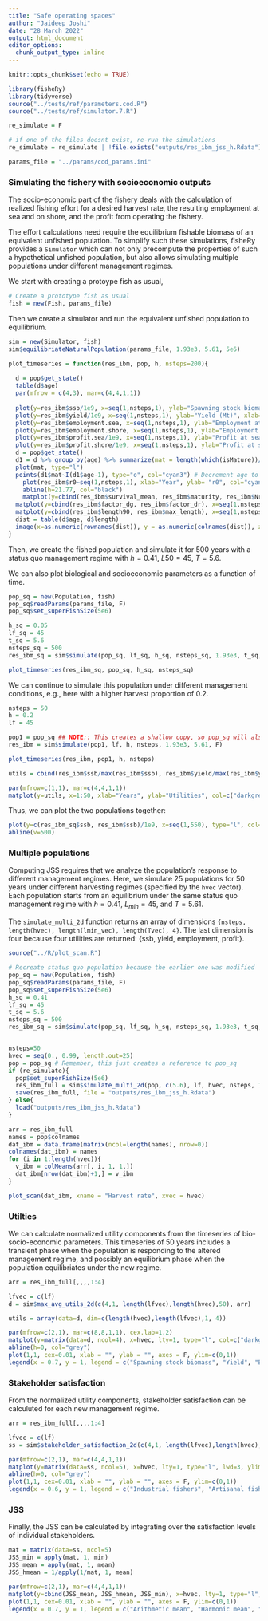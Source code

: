 ```yaml
---
title: "Safe operating spaces"
author: "Jaideep Joshi"
date: "28 March 2022"
output: html_document
editor_options:
  chunk_output_type: inline
---
```


```r
knitr::opts_chunk$set(echo = TRUE)
```

```r
library(fisheRy)
library(tidyverse)
source("../tests/ref/parameters.cod.R")
source("../tests/ref/simulator.7.R")
```

```r
re_simulate = F

# if one of the files doesnt exist, re-run the simulations
re_simulate = re_simulate | !file.exists("outputs/res_ibm_jss_h.Rdata")
```

```r
params_file = "../params/cod_params.ini"
```


### Simulating the fishery with socioeconomic outputs

The socio-economic part of the fishery deals with the calculation of realized fishing effort for a desired harvest rate, the resulting employment at sea and on shore, and the profit from operating the fishery.

The effort calculations need require the equilibrium fishable biomass of an equivalent unfished population. To simplify such these simulations, fisheRy provides a `Simulator` which can not only precompute the properties of such a  hypothetical unfished population, but also allows simulating multiple populations under different management regimes. 

We start with creating a protoype fish as usual,

```r
# Create a prototype fish as usual
fish = new(Fish, params_file)
```

Then we create a simulator and run the equivalent unfished population to equilibrium.

```r
sim = new(Simulator, fish)
sim$equilibriateNaturalPopulation(params_file, 1.93e3, 5.61, 5e6)
```

```r
plot_timeseries = function(res_ibm, pop, h, nsteps=200){
  
  d = pop$get_state()
  table(d$age)
  par(mfrow = c(4,3), mar=c(4,4,1,1))
  
  plot(y=res_ibm$ssb/1e9, x=seq(1,nsteps,1), ylab="Spawning stock biomass (Mt)", xlab="Year", col="cyan3", type="l")
  plot(y=res_ibm$yield/1e9, x=seq(1,nsteps,1), ylab="Yield (Mt)", xlab="Year", col="cyan3", type="l")
  plot(y=res_ibm$employment.sea, x=seq(1,nsteps,1), ylab="Employment at sea (person-years)", xlab="Year", col="cyan3", type="l")
  plot(y=res_ibm$employment.shore, x=seq(1,nsteps,1), ylab="Employment on shore (person-years)", xlab="Year", col="cyan3", type="l")
  plot(y=res_ibm$profit.sea/1e9, x=seq(1,nsteps,1), ylab="Profit at sea (Billions NOK)", xlab="Year", col="cyan3", type="l")
  plot(y=res_ibm$profit.shore/1e9, x=seq(1,nsteps,1), ylab="Profit at shore (Billions NOK)", xlab="Year", col="cyan3", type="l")
  d = pop$get_state()
  d1 = d %>% group_by(age) %>% summarize(mat = length(which(isMature))/length(isMature))
  plot(mat, type="l")
  points(d1$mat~I(d1$age-1), type="o", col="cyan3") # Decrement age to get the right maturation prob (see note above)
    plot(res_ibm$r0~seq(1,nsteps,1), xlab="Year", ylab= "r0", col="cyan3", type="p", ylim=c(0,30))
    abline(h=21.77, col="black")
    matplot(y=cbind(res_ibm$survival_mean, res_ibm$maturity, res_ibm$Nrel), x=seq(1,nsteps,1), xlab="Year", ylab= "p_survival / maturity / Nrel", col=c("cyan3", "magenta3", "yellow3"), type="l", lty=1)
  matplot(y=cbind(res_ibm$factor_dg, res_ibm$factor_dr), x=seq(1,nsteps,1), xlab="Year", ylab= "dl_ratio, r_ratio", col=c("cyan3", "magenta3"), type="l", lty=1)
  matplot(y=cbind(res_ibm$length90, res_ibm$max_length), x=seq(1,nsteps,1), xlab="Year", ylab= "Length (90 %ile)", col=c("cyan3", "cyan4"), type="l", lty=1)
  dist = table(d$age, d$length)
  image(x=as.numeric(rownames(dist)), y = as.numeric(colnames(dist)), z=log(1+3*log(dist)), col=scales::viridis_pal()(100), xlab="Age", ylab="Length")
}
```


Then, we create the fished population and simulate it for 500 years with a status quo management regime with 
$h = 0.41$, $L50 = 45$, $T = 5.6$.

We can also plot biological and socioeconomic parameters as a function of time.

```r
pop_sq = new(Population, fish)
pop_sq$readParams(params_file, F)
pop_sq$set_superFishSize(5e6)

h_sq = 0.05
lf_sq = 45
t_sq = 5.6
nsteps_sq = 500
res_ibm_sq = sim$simulate(pop_sq, lf_sq, h_sq, nsteps_sq, 1.93e3, t_sq, T)

plot_timeseries(res_ibm_sq, pop_sq, h_sq, nsteps_sq)
```

We can continue to simulate this population under different management conditions, e.g., here with a higher harvest proportion of 0.2.

```r
nsteps = 50
h = 0.2
lf = 45

pop1 = pop_sq ## NOTE:: This creates a shallow copy, so pop_sq will also be modified.
res_ibm = sim$simulate(pop1, lf, h, nsteps, 1.93e3, 5.61, F)

plot_timeseries(res_ibm, pop1, h, nsteps)

utils = cbind(res_ibm$ssb/max(res_ibm$ssb), res_ibm$yield/max(res_ibm$yield), res_ibm$employment/max(res_ibm$employment), res_ibm$profit/max(res_ibm$profit))

par(mfrow=c(1,1), mar=c(4,4,1,1))
matplot(y=utils, x=1:50, xlab="Years", ylab="Utilities", col=c("darkgreen", "darkgoldenrod1", "dodgerblue3", "coral1"), lty=1, lwd=2, type="l")
```

Thus, we can plot the two populations together:

```r
plot(y=c(res_ibm_sq$ssb, res_ibm$ssb)/1e9, x=seq(1,550), type="l", col="cyan3", xlab="Year", ylab="SSB (MT)", lwd=2)
abline(v=500)
```

### Multiple populations

Computing JSS requires that we analyze the population's response to different management regimes. Here, we simulate 25 populations for 50 years under different harvesting regimes (specified by the `hvec` vector). Each population starts from an equilibrium under the same status quo management regime with $h=0.41$, $L_{min}=45$, and $T=5.61$.

The `simulate_multi_2d` function returns an array of dimensions `{nsteps, length(hvec), length(lmin_vec), length(Tvec), 4}`. The last dimension is four because four utilities are returned: {ssb, yield, employment, profit}.

```r
source("../R/plot_scan.R")
```

```r

# Recreate status quo population because the earlier one was modified 
pop_sq = new(Population, fish)
pop_sq$readParams(params_file, F)
pop_sq$set_superFishSize(5e6)
h_sq = 0.41
lf_sq = 45
t_sq = 5.6
nsteps_sq = 500
res_ibm_sq = sim$simulate(pop_sq, lf_sq, h_sq, nsteps_sq, 1.93e3, t_sq, T)


nsteps=50
hvec = seq(0., 0.99, length.out=25)
pop = pop_sq # Remember, this just creates a reference to pop_sq
if (re_simulate){
  pop$set_superFishSize(5e6)
  res_ibm_full = sim$simulate_multi_2d(pop, c(5.6), lf, hvec, nsteps, 1.93e3, F)
  save(res_ibm_full, file = "outputs/res_ibm_jss_h.Rdata")
} else{
  load("outputs/res_ibm_jss_h.Rdata")
}

arr = res_ibm_full 
names = pop$colnames
dat_ibm = data.frame(matrix(ncol=length(names), nrow=0))
colnames(dat_ibm) = names
for (i in 1:length(hvec)){
  v_ibm = colMeans(arr[, i, 1, 1,])
  dat_ibm[nrow(dat_ibm)+1,] = v_ibm
}

plot_scan(dat_ibm, xname = "Harvest rate", xvec = hvec)
```

### Utilties

We can calculate normalized utility components from the timeseries of bio-socio-economic parameters. This timeseries of 50 years includes a transient phase when the population is responding to the altered management regime, and possibly an equilibrium phase when the population equilibriates under the new regime. 

```r
arr = res_ibm_full[,,,,1:4]

lfvec = c(lf)
d = sim$max_avg_utils_2d(c(4,1, length(lfvec),length(hvec),50), arr)

utils = array(data=d, dim=c(length(hvec),length(lfvec),1, 4))

par(mfrow=c(2,1), mar=c(8,8,1,1), cex.lab=1.2)
matplot(y=matrix(data=d, ncol=4), x=hvec, lty=1, type="l", col=c("darkgreen", "darkgoldenrod1", "dodgerblue3", "coral1"), lwd=3, ylim=c(0,1), ylab="Normalized\nutility components", xlab="Harvest proportion")
abline(h=0, col="grey")
plot(1,1, cex=0.01, xlab = "", ylab = "", axes = F, ylim=c(0,1))
legend(x = 0.7, y = 1, legend = c("Spawning stock biomass", "Yield", "Employment", "Profit"), fill = c("darkgreen", "darkgoldenrod1", "dodgerblue3", "coral1"))

```

### Stakeholder satisfaction

From the normalized utility components, stakeholder satisfaction can be calculuted for each new management regime.

```r
arr = res_ibm_full[,,,,1:4]

lfvec = c(lf)
ss = sim$stakeholder_satisfaction_2d(c(4,1, length(lfvec),length(hvec),50), arr)

par(mfrow=c(2,1), mar=c(4,4,1,1))
matplot(y=matrix(data=ss, ncol=5), x=hvec, lty=1, type="l", lwd=3, ylim=c(0,1), col=c("grey", "darkgoldenrod1", "dodgerblue3", "coral1","darkgreen"), xlab="Harvest proportion", ylab="Stakeholder satisfaction")
abline(h=0, col="grey")
plot(1,1, cex=0.01, xlab = "", ylab = "", axes = F, ylim=c(0,1))
legend(x = 0.6, y = 1, legend = c("Industrial fishers", "Artisanal fishers", "Employment-prioritizing policymakers", "Profit-prioritizing policymakers", "Conservationists"), fill=c("grey", "darkgoldenrod1", "dodgerblue3", "coral1","darkgreen"))
```

### JSS

Finally, the JSS can be calculated by integrating over the satisfaction levels of individual stakeholders.

```r
mat = matrix(data=ss, ncol=5)
JSS_min = apply(mat, 1, min)
JSS_mean = apply(mat, 1, mean)
JSS_hmean = 1/apply(1/mat, 1, mean)

par(mfrow=c(2,1), mar=c(4,4,1,1))
matplot(y=cbind(JSS_mean, JSS_hmean, JSS_min), x=hvec, lty=1, type="l", lwd=3, ylim=c(0,1), col=c("darkgoldenrod1", "dodgerblue3", "darkgreen"), ylab="Joint stakeholder\nsatisfaction", xlab="Harvest proportion")
plot(1,1, cex=0.01, xlab = "", ylab = "", axes = F, ylim=c(0,1))
legend(x = 0.7, y = 1, legend = c("Arithmetic mean", "Harmonic mean", "Minimum"), fill=c("darkgoldenrod1", "dodgerblue3","darkgreen"))

```
